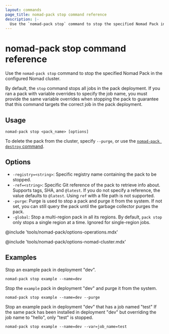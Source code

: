 ```yaml
---
layout: commands
page_title: nomad-pack stop command reference
description: |-
  Use the `nomad-pack stop` command to stop the specified Nomad Pack in the configured Nomad cluster.
---
```


# nomad-pack stop command reference

Use the `nomad-pack stop` command to stop the specified Nomad Pack in the configured Nomad cluster.

By default, the `stop` command stops all jobs in the pack deployment. If you ran
a pack with variable overrides to specify the job name, you must provide the
same variable overrides when stopping the pack to guarantee that this command
targets the correct job in the pack deployment.

## Usage

```plaintext
nomad-pack stop <pack_name> [options]
```

To delete the pack from the cluster, specify `--purge`, or use the [`nomad-pack
destroy` command](/nomad/tools/nomad-pack/commands/destroy).

## Options

- `-registry=<string>`: Specific registry name containing the pack to be
  stopped.
- `-ref=<string>`: Specific Git reference of the pack to retrieve info about.
  Supports tags, SHA, and `@latest`. If you do not specify a reference, the
  value defaults to `@latest`. Using `ref` with a file path is not supported.
- `-purge`: Purge is used to stop a pack and purge it from the system.	If not
  set, you can still query the pack until the garbage collector purges the pack.
- `-global`: Stop a multi-region pack in all its regions. By default, `pack
  stop` only stops a single region at a time. Ignored for	single-region jobs.

@include 'tools/nomad-pack/options-operations.mdx'

@include 'tools/nomad-pack/options-nomad-cluster.mdx'

## Examples

Stop an example pack in deployment "dev".

```shell
nomad-pack stop example --name=dev
```

Stop the `example` pack in deployment "dev" and purge it from the system.

```shell
nomad-pack stop example --name=dev --purge
```

Stop an example pack in deployment "dev" that has a job named "test"
If the same pack has been installed in deployment "dev" but overriding the
job name to "hello", only "test" is stopped.

```shell
nomad-pack stop example --name=dev --var=job_name=test
```

